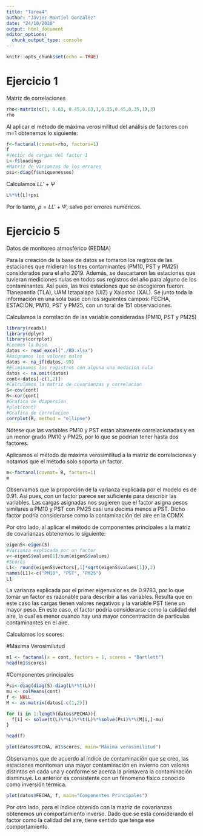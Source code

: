```yaml
---
title: "Tarea4"
author: "Javier Montiel González"
date: "24/10/2020"
output: html_document
editor_options: 
  chunk_output_type: console
---
```


```r
knitr::opts_chunk$set(echo = TRUE)
```

# Ejercicio 1

Matriz de correlaciones
```r
rho<-matrix(c(1, 0.63, 0.45,0.63,1,0.35,0.45,0.35,1),3)
rho
```

Al aplicar el método de máxima verosimilitud del análisis de factores con m=1 obtenemos lo siguiente:
```r
f<-factanal(covmat=rho, factors=1)
f
#Vector de cargas del factor 1
L<-f$loadings
#Matriz de varianzas de los errores
psi<-diag(f$uniquenesses)
```
Calculamos $LL'+\Psi$ 

```r
L%*%t(L)+psi
```

Por lo tanto, $\rho=LL'+\Psi$, salvo por errores numéricos.

# Ejercicio 5
Datos de monitoreo atmosférico (REDMA)

Para la creación de la base de datos se tomaron los regitros de las estaciones que midieran los tres contaminantes (PM10, PST y PM25) considerados para el año 2019. Además, se descartaron las estaciones que tuvieran mediciones nulas en todos sus registros del año para alguno de los contaminantes. Así pues, las tres estaciones que se escogieron fueron: Tlanepantla (TLA), UAM Iztapalapa (UIZ) y Xalostoc (XAL). Se junto toda la información en una sola base con los siguientes campos: FECHA, ESTACIÓN, PM10, PST y PM25, con un toral de 151 observaciones.

Calculamos la correlación de las variable consideradas (PM10, PST y PM25)

```r
library(readxl)
library(dplyr)
library(corrplot)
#Leemos la base 
datos <- read_excel("./BD.xlsx")
#Asignamos los valores nulos
datos <- na_if(datos,-99)
#Eliminamos los registros con alguna una medicion nula
datos <- na.omit(datos)
cont<-datos[-c(1,2)]
#Calculamos la matriz de covarianzas y correlacion
S<-cov(cont)
R<-cor(cont)
#Grafica de dispersion
#plot(cont)
#Grafica de correlacion
corrplot(R, method = "ellipse")
```

Nótese que las variables PM10 y PST están altamente correlacionadas y en un menor grado PM10 y PM25, por lo que se podrían tener hasta dos factores.

Aplicamos el método de máxima verosimilitud a la matriz de correlaciones y notamos que el método solo soporta un factor.
```r
m<-factanal(covmat= R, factors=1)
m
```

Observamos que la proporción de la varianza explicada por el modelo es de 0.91. Así pues, con un factor parece ser suficiente para describir las variables. Las cargas asignadas nos sugieren que el factor asigna pesos similares a PM10 y PST con PM25 casi una decima menos a PST. Dicho factor podría considerarse como la contaminación del aire en la CDMX.

Por otro lado, al aplicar el método de componentes principales a la matriz de covarianzas obtenemos lo siguiente:

```r
eigenS<-eigen(S)
#Varianza explicada por un factor
v<-eigenS$values[1]/sum(eigenS$values)
#Scores
L1<- round(eigenS$vectors[,1]*sqrt(eigenS$values[1]),2)
names(L1)<-c("PM10", "PST", "PM25")
L1
```

La varianza explicada por el primer eigenvalor es de 0.9783, por lo que tomar un factor es razonable para describir a las variables. Resulta que en este caso las cargas tienen valores negativos y la variable PST tiene un mayor peso. En este caso, el factor podría considerarse como la calidad del aire, la cual es menor cuando hay una mayor concentración de particulas contaminantes en el aire.

Calculamos los scores:

#Máxima Verosimilutud
```r
m1 <- factanal(x = cont, factors = 1, scores = "Bartlett")
head(m1$scores)
```

#Componentes principales
```r
Psi<-diag(diag(S)-diag(L%*%t(L)))
mu <- colMeans(cont)
f <- NULL
M <- as.matrix(datos[-c(1,2)])

for (i in 1:length(datos$FECHA)){
  f[i] <- solve(t(L)%*%L)%*%t(L)%*%solve(Psi)%*%(M[i,]-mu)  
}

head(f)
```


```r
plot(datos$FECHA, m1$scores, main="Máxima verosimilitud")
```

Observamos que de acuerdo al índice de contaminación que se creo, las estaciones monitorean una mayor contaminación en invierno con valores distintos en cada una y conforme se acerca la primavera la contaminación disminuye. Lo anterior es consistente con un fénomeno físico conocido como inversión térmica.

```r
plot(datos$FECHA, f, main="Componentes Principales")
```

Por otro lado, para el índice obtenido con la matriz de covarianzas obtenemos un comportamiento inverso. Dado que se está considerando el factor como la calidad del aire, tiene sentido que tenga ese comportamiento.

